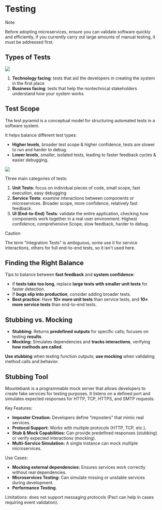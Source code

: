 # Testing

> [!NOTE]
> Before adopting microservices, ensure you can validate software quickly and efficiently, if you currently carry out large amounts of manual testing, it must be addressed first.

## Types of Tests

![](./testing/test-types.drawio.svg)

1. **Technology facing**: tests that aid the developers in creating the system in the first place
2. **Business facing**: tests that help the nontechnical stakeholders understand how your system works


## Test Scope

The test pyramid is a conceptual model for structuring automated tests in a software system.

It helps balance different test types:

- **Higher levels**, broader test scope & higher confidence, tests are slower to run and harder to debug.
- **Lower levels**, smaller, isolated tests, leading to faster feedback cycles & easier debugging.

![](./testing/test-pyramid.drawio.svg)

Three main categories of tests:

1. **Unit Tests**: focus on individual pieces of code, small scope, fast execution, easy debugging
2. **Service Tests**: examine interactions between components or microservices. Broader scope, more confidence, relatively fast feedback.
3. **UI (End-to-End) Tests**: validate the entire application, checking how components work together in a real user environment. Highest confidence, comprehensive Scope, slow feedback, harder to debug.

> [!CAUTION]
> The term "Integration Tests" is ambiguous, some use it for service interactions, others for full end-to-end tests, so it isn't used here.


## Finding the Right Balance

Tips to balance between **fast feedback** and **system confidence**:

- If **tests take too long**, replace **large tests with smaller unit tests** for faster detection.
- If **bugs slip into production**, consider adding broader tests.
- **Best practice**: Have **10× more unit tests** than service tests, and **10× more service tests** than end-to-end tests.


## Stubbing vs. Mocking

- **Stubbing:** Returns **predefined outputs** for specific calls; focuses on testing **results**.
- **Mocking:** Simulates dependencies and **tracks interactions**, verifying **how methods are called**.

**Use stubbing** when testing function outputs; **use mocking** when validating method calls and behavior.


## Stubbing Tool

Mountebank is a programmable mock server that allows developers to create fake services for testing purposes. It listens on a defined port and simulates expected responses for HTTP, TCP, HTTPS, and SMTP requests.

Key Features:

- **Imposter Creation:** Developers define “imposters” that mimic real services.
- **Protocol Support:** Works with multiple protocols (HTTP, TCP, etc.).
- **Stub & Mock Capabilities:** Can provide predefined responses (stubbing) or verify expected interactions (mocking).
- **Multi-Service Simulation:** A single instance can mock multiple microservices.

Use Cases:

- **Mocking external dependencies:** Ensures services work correctly without real dependencies.
- **Microservices Testing:** Can simulate missing or unstable services during development.
- **Performance Testing**.

Limitations: does not support messaging protocols (Pact can help in cases requiring event validation).
